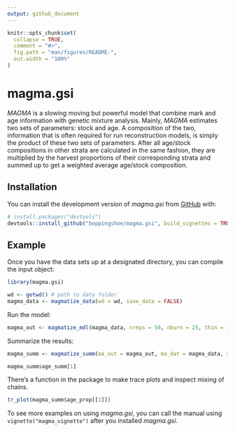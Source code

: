 ```yaml
---
output: github_document
---
```


<!-- README.md is generated from README.Rmd. Please edit that file -->

```r
knitr::opts_chunk$set(
  collapse = TRUE,
  comment = "#>",
  fig.path = "man/figures/README-",
  out.width = "100%"
)
```

# magma.gsi

<!-- badges: start -->
<!-- badges: end -->

*MAGMA* is a slowing moving but powerful model that combine mark and age information with genetic mixture analysis. Mainly, *MAGMA* estimates two sets of parameters: stock and age. A composition of the two, information that is often required for run reconstruction models, is simply the product of these two sets of parameters. After all age/stock compositions in other strata are calculated in the same fashion, they are multiplied by the harvest proportions of their corresponding strata and summed up to get a weighted average age/stock composition.

## Installation

You can install the development version of *magma.gsi* from [GitHub](https://github.com/boppingshoe/magma.gsi) with:

``` r
# install.packages("devtools")
devtools::install_github("boppingshoe/magma.gsi", build_vignettes = TRUE)
```

## Example

Once you have the data sets up at a designated directory, you can compile the input object:

```r
library(magma.gsi)

wd <- getwd() # path to data folder
magma_data <- magmatize_data(wd = wd, save_data = FALSE)

```

Run the model:

```r
magma_out <- magmatize_mdl(magma_data, nreps = 50, nburn = 25, thin = 1, nchains = 3)

```

Summarize the results:

```r
magma_summ <- magmatize_summ(ma_out = magma_out, ma_dat = magma_data, summ_level = "district", type = "age")

magma_summ$age_summ[1]

```

There's a function in the package to make trace plots and inspect mixing of chains.

```r
tr_plot(magma_summ$age_prop[[1]])

```

To see more examples on using *magma.gsi*, you can call the manual using `vignette("magma_vignette")` after you installed *magma.gsi*.


